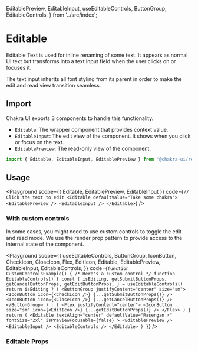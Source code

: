   EditablePreview,
  EditableInput,
  useEditableControls,
  ButtonGroup,
  EditableControls,
} from '../src/index';


# Editable

Editable Text is used for inline renaming of some text. It appears as normal UI
text but transforms into a text input field when the user clicks on or focuses
it.

The text input inherits all font styling from its parent in order to make the
edit and read view transition seamless.

## Import

Chakra UI exports 3 components to handle this functionality.

- `Editable`: The wrapper component that provides context value.
- `EditableInput`: The edit view of the component. It shows when you click or
  focus on the text.
- `EditablePreview`: The read-only view of the component.

```js
import { Editable, EditableInput, EditablePreview } from '@chakra-ui/react';
```

## Usage

<Playground
  scope={{ Editable, EditablePreview, EditableInput }}
  code={`
// Click the text to edit
<Editable defaultValue="Take some chakra">
  <EditablePreview />
  <EditableInput />
</Editable>
`}
/>

### With custom controls

In some cases, you might need to use custom controls to toggle the edit and read
mode. We use the render prop pattern to provide access to the internal state of
the component.

<Playground
  scope={{
    useEditableControls,
    ButtonGroup,
    IconButton,
    CheckIcon,
    CloseIcon,
    Flex,
    EditIcon,
    Editable,
    EditablePreview,
    EditableInput,
    EditableControls,
  }}
  code={`
function CustomControlsExample() {
  /* Here's a custom control */
  function EditableControls() {
    const {
      isEditing,
      getSubmitButtonProps,
      getCancelButtonProps,
      getEditButtonProps,
    } = useEditableControls()
    return isEditing ? (
      <ButtonGroup justifyContent="center" size="sm">
        <IconButton icon={<CheckIcon />} {...getSubmitButtonProps()} />
        <IconButton icon={<CloseIcon />} {...getCancelButtonProps()} />
      </ButtonGroup>
    ) : (
      <Flex justifyContent="center">
        <IconButton size="sm" icon={<EditIcon />} {...getEditButtonProps()} />
      </Flex>
    )
  }
  return (
    <Editable
      textAlign="center"
      defaultValue="Rasengan ⚡️"
      fontSize="2xl"
      isPreviewFocusable={false}
    >
      <EditablePreview />
      <EditableInput />
      <EditableControls />
    </Editable>
  )
}
`}
/>

### Editable Props

<PropsTable of="Editable" />
